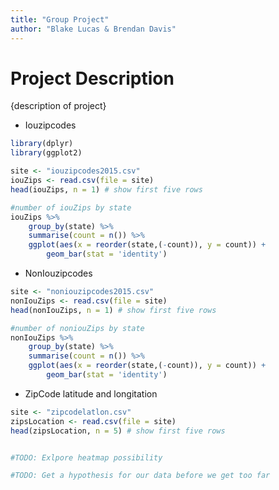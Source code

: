 ```yaml
---
title: "Group Project"
author: "Blake Lucas & Brendan Davis"
---
```


# Project Description
{description of project}

+ Iouzipcodes
```r
library(dplyr)
library(ggplot2)
```
```r

site <- "iouzipcodes2015.csv"
iouZips <- read.csv(file = site)
head(iouZips, n = 1) # show first five rows

#number of iouZips by state
iouZips %>% 
	group_by(state) %>% 
	summarise(count = n()) %>% 
	ggplot(aes(x = reorder(state,(-count)), y = count)) + 
		geom_bar(stat = 'identity')
```

+ NonIouzipcodes
```r
site <- "noniouzipcodes2015.csv"
nonIouZips <- read.csv(file = site)
head(nonIouZips, n = 1) # show first five rows

#number of noniouZips by state
nonIouZips %>% 
	group_by(state) %>% 
	summarise(count = n()) %>% 
	ggplot(aes(x = reorder(state,(-count)), y = count)) + 
		geom_bar(stat = 'identity')
```

+ ZipCode latitude and longitation
```r
site <- "zipcodelatlon.csv"
zipsLocation <- read.csv(file = site)
head(zipsLocation, n = 5) # show first five rows


#TODO: Exlpore heatmap possibility

#TODO: Get a hypothesis for our data before we get too far
```

